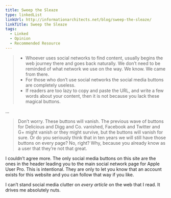 ```yaml
---
title: Sweep the Sleaze
type: linkedList
linkUrl: http://informationarchitects.net/blog/sweep-the-sleaze/
linkTitle: Sweep the Sleaze
tags:
  - Linked
  - Opinion
  - Recommended Resource
---
```


> - Whoever uses social networks to find content, usually begins the web journey there and goes back naturally. We don’t need to be reminded of what network we use on the way. We know. We came from there.
> - For those who don’t use social networks the social media buttons are completely useless.
> - If readers are too lazy to copy and paste the URL, and write a few words about your content, then it is not because you lack these magical buttons.

…

> Don’t worry. These buttons will vanish. The previous wave of buttons for Delicious and Digg and Co. vanished, Facebook and Twitter and G+ might vanish or they might survive, but the buttons will vanish for sure. Or do you seriously think that in ten years we will still have those buttons on every page? No, right? Why, because you already know as a user that they’re not that great.

I couldn’t agree more. The only social media buttons on this site are the ones in the header leading you to the main social network page for Apple User Pro. This is intentional. They are only to let you know that an account exists for this website and you can follow that way if you like.

I can’t stand social media clutter on _every article_ on the web that I read. It drives me absolutely nuts.
